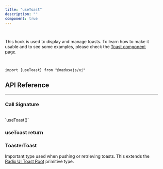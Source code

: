 ```yaml
---
title: "useToast"
description: ""
component: true
---
```


<br />

This hook is used to display and manage toasts. To learn how to make it usable and to see some examples, please check the [Toast component page](/components/toast).

<br />

<Snippet>`import {useToast} from "@medusajs/ui"`</Snippet>

## API Reference

---

### Call Signature

<br />
`useToast()`

### useToast return

<HookValues hook="useToast" />

### ToasterToast

Important type used when pushing or retrieving toasts. This extends the [Radix UI Toast Root](https://www.radix-ui.com/primitives/docs/components/toast#root) primitive type.

<HookValues hook="ToasterToast" />
